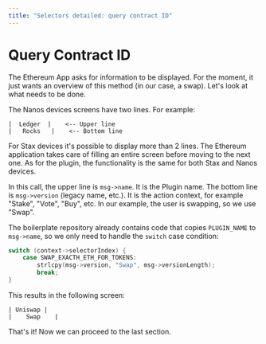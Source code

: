 ```yaml
---
title: "Selectors detailed: query contract ID"
---
```



# Query Contract ID

The Ethereum App asks for information to be displayed. For the moment, it just wants an overview of this method (in our case, a swap). Let's look at what needs to be done.

The Nanos devices screens have two lines. For example:
```
|  Ledger  |    <-- Upper line
|   Rocks   |    <-- Bottom line
```

<Callout type="info" emoji="ℹ️">
    For Stax devices it's possible to display more than 2 lines. The Ethereum application takes care of filling an entire screen before moving to the next one. As for the plugin, the functionality is the same for both Stax and Nanos devices.
</Callout>

In this call, the upper line is `msg->name`. It is the Plugin name.
The bottom line is `msg->version` (legacy name, etc.). It is the action context, for example "Stake", "Vote", "Buy", etc. In our example, the user is swapping, so we use "Swap".

The boilerplate repository already contains code that copies `PLUGIN_NAME` to `msg->name`, so we only need to handle the `switch` case condition:
```c copy
switch (context->selectorIndex) {
    case SWAP_EXACTH_ETH_FOR_TOKENS:
        strlcpy(msg->version, "Swap", msg->versionLength);
        break;
}
```

This results in the following screen:
```
| Uniswap |
|    Swap    |
```

That's it! Now we can proceed to the last section.
